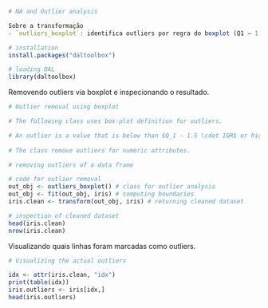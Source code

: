 ```r
# NA and Outlier analysis

Sobre a transformação
- `outliers_boxplot`: identifica outliers por regra do boxplot (Q1 − 1.5·IQR, Q3 + 1.5·IQR) e pode removê-los de atributos numéricos.

# installation 
install.packages("daltoolbox")

# loading DAL
library(daltoolbox) 
```

Removendo outliers via boxplot e inspecionando o resultado.
```r
# Outlier removal using boxplot

# The following class uses box-plot definition for outliers.

# An outlier is a value that is below than $Q_1 - 1.5 \cdot IQR$ or higher than $Q_3 + 1.5 \cdot IQR$.
 
# The class remove outliers for numeric attributes. 

# removing outliers of a data frame

# code for outlier removal
out_obj <- outliers_boxplot() # class for outlier analysis
out_obj <- fit(out_obj, iris) # computing boundaries
iris.clean <- transform(out_obj, iris) # returning cleaned dataset

# inspection of cleaned dataset
head(iris.clean)
nrow(iris.clean)
```

Visualizando quais linhas foram marcadas como outliers.
```r
# Visualizing the actual outliers

idx <- attr(iris.clean, "idx")
print(table(idx))
iris.outliers <- iris[idx,]
head(iris.outliers)
```
